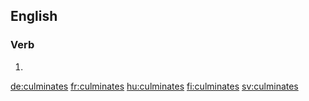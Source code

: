 ==English==

===Verb===
{{head|en|verb form}}

# {{en-third-person singular of|culminate}}

[[de:culminates]]
[[fr:culminates]]
[[hu:culminates]]
[[fi:culminates]]
[[sv:culminates]]